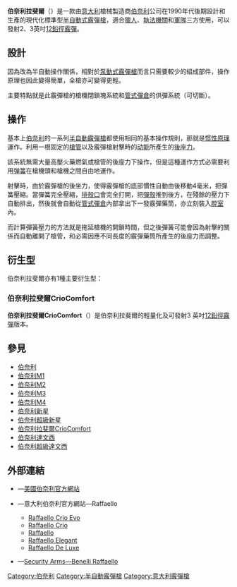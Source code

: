 {{noteTA
|G1=軍事
|G2=長度單位
|G3=Firearms
|1=zh-cn:达·芬奇;zh-tw:達文西;zh-hk:達文西;
}}
{{Infobox Weapon
|name= 伯奈利拉斐爾<br />{{Lang|en|Benelli Raffaello}}
|image= 
|image_size= 300px
|caption= 
|origin= {{flagcountry|Italy}}
|type= [[半自動霰彈槍|半自動]][[霰彈槍|霰彈槍]]
<!-- Type selection -->
|is_ranged= yes
|is_bladed= 
|is_explosive= 
|is_artillery= 
|is_vehicle= 
|is_missile= 
|is_UK= 
<!-- Service history -->
|service= 
|used_by= 
|wars= 
<!-- Production history -->
|designer= [[伯奈利|伯奈利]]
|design_date= 1990年代後期
|manufacturer= 伯奈利
|unit_cost= 
|production_date= 1990年代後期—
|number= 
|variants= 
<!-- General specifications -->
|spec_label= 
|weight= 空槍：3.15[[千克|公斤]]（6.94[[磅|磅]]）
|length= 
|part_length= <div class="NavFrame collapsed" style="color: black; background-color: #FFFFFF; margin: 0 auto; padding: 0 10px; text-align: left;"><div class="NavHead" style="background-color: #FFFFFF; margin: 0 auto; padding: 0 10px; font-weight:normal;"></div><div class="NavContent" style="background-color: #FFFFFF; margin: 0 auto; padding: 0 10px;">
* 609.6[[毫米|毫米]]（24[[英寸|英寸]]）
* 660.4毫米（26英吋）
* 711.2毫米（28英吋）
</div>
</div>
|width= 
|height= 
|diameter= 
|crew= 
<!-- Ranged weapon specifications --> 
|cartridge= [[霰彈|12鉛徑霰彈]]
|caliber= <div class="NavFrame collapsed" style="color: black; background-color: #FFFFFF; margin: 0 auto; padding: 0 10px; text-align: left;"><div class="NavHead" style="background-color: #FFFFFF; margin: 0 auto; padding: 0 10px; font-weight:normal;"></div><div class="NavContent" style="background-color: #FFFFFF; margin: 0 auto; padding: 0 10px;">
* 18.53×69.85毫米（0.73×2.75英吋）
* 18.53×76.2毫米（0.73×3英吋）
</div>
</div>
|barrels= 1根，[[滑膛槍炮|滑膛]]，[[槍口|槍口]]可裝上[[喉缩|喉缩]]
|action= [[後座作用|慣性後坐]]
|mode= {{Link-en|半自動槍械|Semi-automatic firearm|半自動}}
|rate= 
|velocity= 
|range= 
|max_range= 
|feed= <div class="NavFrame collapsed" style="color: black; background-color: #FFFFFF; margin: 0 auto; padding: 0 10px; text-align: left;"><div class="NavHead" style="background-color: #FFFFFF; margin: 0 auto; padding: 0 10px; font-weight:normal;">內置式[[彈匣#管式彈倉|管式彈倉]]：</div><div class="NavContent" style="background-color: #FFFFFF; margin: 0 auto; padding: 0 10px;">
* 無延長管式彈倉時：
** 2.75英吋：5發
** 3英吋：4發
* 延長管式彈倉以後的最大彈數：
** 2.75英吋：7發
** 3英吋：6發
</div>
</div>
|sights= <div class="NavFrame collapsed" style="color: black; background-color: #FFFFFF; margin: 0 auto; padding: 0 10px; text-align: left;"><div class="NavHead" style="background-color: #FFFFFF; margin: 0 auto; padding: 0 10px; font-weight:normal;"></div><div class="NavContent" style="background-color: #FFFFFF; margin: 0 auto; padding: 0 10px;">
* [[機械瞄具|機械瞄具]]：
** 中間：金屬珠狀[[照準器|準星]]
** 後方：
*** [[红色|红色]]缺口式[[照門|照門]]
*** [[機械瞄具#鬼環|鬼環]]式照門
* [[機匣|機匣]]頂部的[[皮卡汀尼導軌|MIL-STD-1913戰術導軌]]上安裝[[瞄準镜|光學瞄準鏡]]、[[紅點鏡|紅點鏡／反射式瞄準鏡]]、[[全像武器照準器|全息瞄準鏡]]、[[夜視鏡|夜視鏡]]或[[熱成像儀|熱成像儀]]（可拆卸）
</div>
</div>
<!-- 火炮規格 -->
|breech= 
|recoil= 
|carriage= 
|elevation= 
|traverse= 
<!-- 刃器規格 --> 
|blade_type= 
|hilt_type= 
|sheath_type= 
|head_type= 
|haft_type= 
<!-- 爆炸物內填炸藥規格 --> 
|filling= 
|filling_weight= 
|detonation= 
|yield= 
<!-- 車輛/飛彈 規格 -->
|armour= 
|primary_armament= 
|secondary_arament= 
|engine= 
|engine_power= 
|transmission= 
|payload_capacity= 
|fuel_capacity= 
|pw_ratio= 
|suspension= 
|clearance= 
|vehicle_range= 
|speed= 
|guidance= 
|steering= 
<!-- missiles only -->
|wingspan= 
|propellant= 
|ceiling= 
|altitude= 
|depth= 
|boost= 
|accuracy= 
|launch_platform= 
|transport= 
}}

'''伯奈利拉斐爾'''（{{Lang-en|'''Benelli Raffaello'''}}）是一款由[[意大利|意大利]]槍械製造商[[伯奈利|伯奈利]]公司在1990年代後期設計和生產的現代化標準型[[半自動霰彈槍|半自動式]][[霰彈槍|霰彈槍]]，適合[[狩獵|獵人]]、[[警察|執法機關]]和[[武装力量|軍隊]]三方使用，可以發射2{{frac|3|4}}、3英吋[[霰彈|12鉛徑霰彈]]。

== 設計 ==
因為改為半自動操作關係，相對於[[泵動式霰彈槍|泵動式]][[霰彈槍|霰彈槍]]而言只需要較少的組成部件，操作原理也因此變得簡單，全槍亦可變得更輕。

主要特點就是此霰彈槍的槍機閉鎖塊系統和[[彈匣#管式彈倉|管式彈倉]]的供彈系統（可切斷）。

== 操作 ==
基本上[[伯奈利|伯奈利]]的一系列[[半自動霰彈槍|半自動]][[霰彈槍|霰彈槍]]都使用相同的基本操作規則，那就是[[惯性原理|惯性原理]]運作。利用一根固定的[[槍管|槍管]]以及霰彈槍射擊時的[[动能|动能]]所產生的[[後座力|後座力]]。

該系統無需大量高壓火藥燃氣或槍管的後座力下操作，但是這種運作方式必需要利用[[弹簧|弹簧]]在槍機頭和槍機之間自由地運作。

射擊時，由於霰彈槍的後坐力，使得霰彈槍的底部慣性自動由後移動4毫米，把彈簧壓縮。當彈簧完全壓縮，[[排殼口|排殼口]]會完全打開，把[[彈殼|彈殼]]推到後方，在殘餘的壓力下自動排出，然後就會自動從[[彈匣#管式彈倉|管式彈倉]]內部拿出下一發霰彈藥筒，亦立刻裝入[[膛室|膛室]]內。

而計算彈簧壓力的方法就是拖延槍機的開鎖時間，但之後彈簧可能會因為射擊的關係而自動離開了槍管，和必需因應不同長度的霰彈藥筒所產生的後座力而調整。

== 衍生型 ==
伯奈利拉斐爾亦有1種主要衍生型：

=== 伯奈利拉斐爾CrioComfort ===
{{main|伯奈利拉斐爾CrioComfort半自動霰彈槍}}
'''伯奈利拉斐爾CrioComfort'''（{{Lang-en|'''Benelli Raffaello CrioComfort'''}}）是伯奈利拉斐爾的輕量化及可發射3{{frac|1|2}} 英吋[[霰彈|12鉛徑霰彈]]版本。

== 參見 ==
* [[伯奈利|伯奈利]]
* [[伯奈利M1_Super_90半自動霰彈槍|伯奈利M1]]
* [[伯奈利M2_Super_90半自動霰彈槍|伯奈利M2]]
* [[伯奈利M3_Super_90霰彈槍|伯奈利M3]]
* [[伯奈利M4_Super_90半自動霰彈槍|伯奈利M4]]
* [[伯奈利新星泵動式霰彈槍|伯奈利新星]]
* [[伯奈利超級新星泵動式霰彈槍|伯奈利超級新星]]
* [[伯奈利拉斐爾CrioComfort半自動霰彈槍|伯奈利拉斐爾CrioComfort]]
* [[伯奈利達文西半自動霰彈槍|伯奈利達文西]]
* [[伯奈利超級達文西半自動霰彈槍|伯奈利超級達文西]]

== 外部連結 ==
* {{en icon}}—[http://www.benelliusa.com/ 美國伯奈利官方網站]{{Wayback|url=http://www.benelliusa.com/ |date=20090104220222 }}
* {{It icon}}—意大利伯奈利官方網站—Raffaello
** [https://web.archive.org/web/20100919013916/http://benelli.it/Articoli/Armi.asp?ID=985 Raffaello Crio Evo]
** [https://web.archive.org/web/20100919014231/http://benelli.it/Articoli/Armi.asp?ID=52 Raffaello Crio]
** [https://web.archive.org/web/20100919014554/http://benelli.it/Articoli/Armi.asp?ID=49 Raffaello]
** [https://web.archive.org/web/20100919014045/http://benelli.it/Articoli/Armi.asp?ID=50 Raffaello Elegant]
** [https://web.archive.org/web/20100919014401/http://benelli.it/Articoli/Armi.asp?ID=53 Raffaello De Luxe]
* {{en icon}}—[http://www.securityarms.com/20010315/galleryfiles/1400/1464.htm Security Arms—Benelli Raffaello]{{Wayback|url=http://www.securityarms.com/20010315/galleryfiles/1400/1464.htm |date=20100104070907 }}

[[Category:伯奈利|Category:伯奈利]]
[[Category:半自動霰彈槍|Category:半自動霰彈槍]]
[[Category:意大利霰彈槍|Category:意大利霰彈槍]]